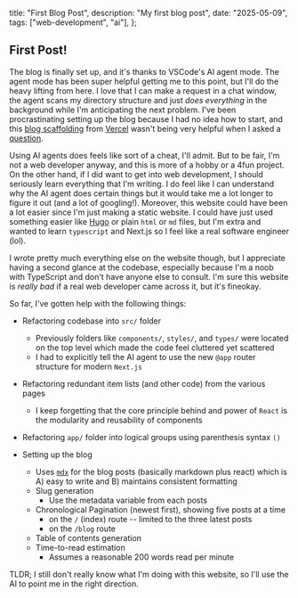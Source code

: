   title: "First Blog Post",
  description: "My first blog post",
  date: "2025-05-09",
  tags: ["web-development", "ai"],
};

## First Post!

The blog is finally set up, and it's thanks to VSCode's AI agent mode. The agent
mode has been super helpful getting me to this point, but I'll do the heavy
lifting from here. I love that I can make a request in a chat window, the agent
scans my directory structure and just _does everything_ in the background while
I'm anticipating the next problem. I've been procrastinating setting up the blog
because I had no idea how to start, and this
[blog scaffolding](https://vercel.com/templates/next.js/nextjs-portfolio) from
[Vercel](https://vercel.com/home) wasn't being very helpful when I asked a
[question](https://github.com/vercel/examples/issues/967).

Using AI agents does feels like sort of a cheat, I'll admit. But to be fair, I'm
not a web developer anyway, and this is more of a hobby or a 4fun project. On
the other hand, if I did want to get into web development, I should seriously
learn everything that I'm writing. I do feel like I can understand why the AI
agent does certain things but it would take me a lot longer to figure it out
(and a lot of googling!). Moreover, this website could have been a lot easier
since I'm just making a static website. I could have just used something easier
like [Hugo](https://gohugo.io) or plain `html` or `md` files, but I'm extra and
wanted to learn `typescript` and Next.js so I feel like a real software engineer
(lol).

I wrote pretty much everything else on the website though, but I appreciate
having a second glance at the codebase, especially because I'm a noob with
TypeScript and don't have anyone else to consult. I'm sure this website is
_really bad_ if a real web developer came across it, but it's fineokay.

So far, I've gotten help with the following things:

- Refactoring codebase into `src/` folder
  - Previously folders like `components/`, `styles/`, and `types/` were located
    on the top level which made the code feel cluttered yet scattered
  - I had to explicitly tell the AI agent to use the new `@app` router structure
    for modern `Next.js`
- Refactoring redundant item lists (and other code) from the various pages
  - I keep forgetting that the core principle behind and power of `React` is the
    modularity and reusability of components
- Refactoring `app/` folder into logical groups using parenthesis syntax `()`
- Setting up the blog

  - Uses [`mdx`](https://mdxjs.com) for the blog posts (basically markdown plus
    react) which is A) easy to write and B) maintains consistent formatting
  - Slug generation
    - Use the metadata variable from each posts
  - Chronological Pagination (newest first), showing five posts at a time
    - on the `/` (index) route -- limited to the three latest posts
    - on the `/blog` route
  - Table of contents generation
  - Time-to-read estimation
    - Assumes a reasonable 200 words read per minute

TLDR; I still don't really know what I'm doing with this website, so I'll use
the AI to point me in the right direction.
